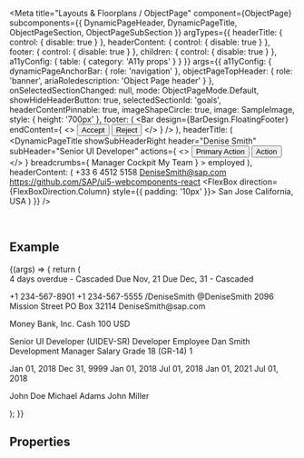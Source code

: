 
<Meta
  title="Layouts & Floorplans / ObjectPage"
  component={ObjectPage}
  subcomponents={{ DynamicPageHeader, DynamicPageTitle, ObjectPageSection, ObjectPageSubSection }}
  argTypes={{
    headerTitle: { control: { disable: true } },
    headerContent: { control: { disable: true } },
    footer: { control: { disable: true } },
    children: { control: { disable: true } },
    a11yConfig: { table: { category: 'A11y props' } }
  }}
  args={{
    a11yConfig: {
      dynamicPageAnchorBar: { role: 'navigation' },
      objectPageTopHeader: { role: 'banner', ariaRoledescription: 'Object Page header' }
    },
    onSelectedSectionChanged: null,
    mode: ObjectPageMode.Default,
    showHideHeaderButton: true,
    selectedSectionId: 'goals',
    headerContentPinnable: true,
    imageShapeCircle: true,
    image: SampleImage,
    style: { height: '700px' },
    footer: (
      <Bar
        design={BarDesign.FloatingFooter}
        endContent={
          <>
            <Button design={ButtonDesign.Positive}>Accept</Button>
            <Button design={ButtonDesign.Negative}>Reject</Button>
          </>
        }
      />
    ),
    headerTitle: (
      <DynamicPageTitle
        showSubHeaderRight
        header="Denise Smith"
        subHeader="Senior UI Developer"
        actions={
          <>
            <Button key="1" design={ButtonDesign.Emphasized}>
              Primary Action
            </Button>
            <Button key="2">Action</Button>
          </>
        }
        breadcrumbs={
          <Breadcrumbs currentLocationText="Employee Details">
            <BreadcrumbsItem>Manager Cockpit</BreadcrumbsItem>
            <BreadcrumbsItem>My Team</BreadcrumbsItem>
          </Breadcrumbs>
        }
      >
        <ObjectStatus state={ValueState.Success}>employed</ObjectStatus>
      </DynamicPageTitle>
    ),
    headerContent: (
      <DynamicPageHeader>
        <FlexBox wrap={FlexBoxWrap.Wrap} alignItems={FlexBoxAlignItems.Center}>
          <FlexBox direction={FlexBoxDirection.Column}>
            <Link>+33 6 4512 5158</Link>
            <Link href="mailto:ui5-webcomponents-react@sap.com">DeniseSmith@sap.com</Link>
            <Link href="https://github.com/SAP/ui5-webcomponents-react">
              https://github.com/SAP/ui5-webcomponents-react
            </Link>
          </FlexBox>
          <FlexBox direction={FlexBoxDirection.Column} style={{ padding: '10px' }}>
            <Label>San Jose</Label>
            <Label>California, USA</Label>
          </FlexBox>
        </FlexBox>
      </DynamicPageHeader>
    )
  }}
/>

<DocsHeader />

<br />

## Example

<Canvas>
  <Story name="Default">
    {(args) => {
      return (
        <ObjectPage {...args}>
          <ObjectPageSection titleText="Goals" id="goals" aria-label="Goals">
            <Form columnsL={3} columnsXL={3} labelSpanXL={6} labelSpanL={6} columnsM={2} labelSpanM={6}>
              <FormItem label="Evangelize the UI framework across the company">
                <Text>4 days overdue - Cascaded</Text>
              </FormItem>
              <FormItem label="Get trained in development management direction">
                <Text>Due Nov, 21</Text>
              </FormItem>
              <FormItem label="Mentor junior developers">
                <Text>Due Dec, 31 - Cascaded</Text>
              </FormItem>
            </Form>
          </ObjectPageSection>
          <ObjectPageSection titleText="Personal" id="personal" aria-label="Personal">
            <ObjectPageSubSection titleText="Connect" id="personal-connect" aria-label="Connect">
              <Form columnsXL={4} columnsL={4}>
                <FormGroup titleText="Phone Numbers">
                  <FormItem label="Home">
                    <Text>+1 234-567-8901</Text>
                  </FormItem>
                  <FormItem label="">
                    <Text>+1 234-567-5555</Text>
                  </FormItem>
                </FormGroup>
                <FormGroup titleText="Social Accounts">
                  <FormItem label="LinkedIn">
                    <Text>/DeniseSmith</Text>
                  </FormItem>
                  <FormItem label="Twitter">
                    <Text>@DeniseSmith</Text>
                  </FormItem>
                </FormGroup>
                <FormGroup titleText="Addresses">
                  <FormItem label="Home Address">
                    <Text>2096 Mission Street</Text>
                  </FormItem>
                  <FormItem label="Mailing Address">
                    <Text>PO Box 32114</Text>
                  </FormItem>
                </FormGroup>
                <FormGroup titleText="Mailing Address">
                  <FormItem label="Work">
                    <Text>DeniseSmith@sap.com</Text>
                  </FormItem>
                </FormGroup>
              </Form>
            </ObjectPageSubSection>
            <ObjectPageSubSection
              titleText="Payment Information"
              id="personal-payment-information"
              aria-label="Payment Information"
            >
              <Form columnsXL={4} columnsL={4}>
                <FormGroup titleText="Salary">
                  <FormItem label="Bank Transfer">
                    <Text>Money Bank, Inc.</Text>
                  </FormItem>
                </FormGroup>
                <FormGroup titleText="Payment method for Expenses">
                  <FormItem label="Extra Travel Expenses">
                    <Text>Cash 100 USD</Text>
                  </FormItem>
                </FormGroup>
              </Form>
            </ObjectPageSubSection>
          </ObjectPageSection>
          <ObjectPageSection titleText="Employment" id="employment" aria-label="Employment">
            <ObjectPageSubSection
              titleText="Job Information"
              id="employment-job-information"
              aria-label="Job Information"
            >
              <Form columnsXL={4} columnsL={4}>
                <FormItem label="Job Classification">
                  <FlexBox direction={FlexBoxDirection.Column}>
                    <Text>Senior UI Developer</Text>
                    <Label>(UIDEV-SR)</Label>
                  </FlexBox>
                </FormItem>
                <FormItem label="Job Title">
                  <Text>Developer</Text>
                </FormItem>
                <FormItem label="Employee Class">
                  <Text>Employee</Text>
                </FormItem>
                <FormItem label="Manager">
                  <FlexBox direction={FlexBoxDirection.Column}>
                    <Text>Dan Smith</Text>
                    <Label>Development Manager</Label>
                  </FlexBox>
                </FormItem>
                <FormItem label="Pay Grade">
                  <Text>Salary Grade 18 (GR-14)</Text>
                </FormItem>
                <FormItem label="FTE">
                  <Text>1</Text>
                </FormItem>
              </Form>
            </ObjectPageSubSection>
            <ObjectPageSubSection
              titleText="Employee Details"
              id="employment-employee-details"
              aria-label="Employee Details"
            >
              <Form columnsXL={4} columnsL={4}>
                <FormItem label="Start Date">
                  <Text>Jan 01, 2018</Text>
                </FormItem>
                <FormItem label="End Date">
                  <Text>Dec 31, 9999</Text>
                </FormItem>
                <FormItem label="Payroll Start Date">
                  <Text>Jan 01, 2018</Text>
                </FormItem>
                <FormItem label="Benefits Start Date">
                  <Text>Jul 01, 2018</Text>
                </FormItem>
                <FormItem label="Company Car Eligibility">
                  <Text>Jan 01, 2021</Text>
                </FormItem>
                <FormItem label="Equity Start Date">
                  <Text>Jul 01, 2018</Text>
                </FormItem>
              </Form>
            </ObjectPageSubSection>
            <ObjectPageSubSection
              titleText="Job Relationship"
              id="employment-job-relationship"
              aria-label="Job Relationship"
            >
              <Form columnsXL={4} columnsL={4}>
                <FormItem label="Manager">
                  <Text>John Doe</Text>
                </FormItem>
                <FormItem label="Scrum Master">
                  <Text>Michael Adams</Text>
                </FormItem>
                <FormItem label="Product Owner">
                  <Text>John Miller</Text>
                </FormItem>
              </Form>
            </ObjectPageSubSection>
          </ObjectPageSection>
        </ObjectPage>
      );
    }}
  </Story>
</Canvas>

## Properties

<ArgsTable story="Default" />
